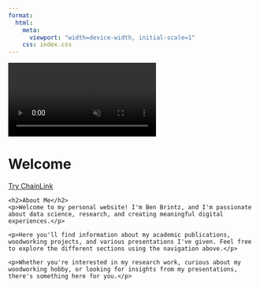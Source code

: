 ```yaml
---
format:
  html:
    meta:
      viewport: "width=device-width, initial-scale=1"
    css: index.css
---
```


<div class="video-section">
```{=html}
<video autoplay muted loop playsinline id="bg-video" preload="metadata">
  <!-- lazy-load video poster and defer heavy video load -->
  <source src="vidtest.mp4" type="video/mp4">
</video>
```

<div class="overlay-text">
  <h1>Welcome</h1>
  <a class="cta-button" href="chain_link.qmd">Try ChainLink</a>
</div>
</div>

<div class="content-section">
  <div class="content-container">
    <h2>About Me</h2>
    <p>Welcome to my personal website! I'm Ben Brintz, and I'm passionate about data science, research, and creating meaningful digital experiences.</p>
    
    <p>Here you'll find information about my academic publications, woodworking projects, and various presentations I've given. Feel free to explore the different sections using the navigation above.</p>
    
    <p>Whether you're interested in my research work, curious about my woodworking hobby, or looking for insights from my presentations, there's something here for you.</p>
  </div>
</div>
